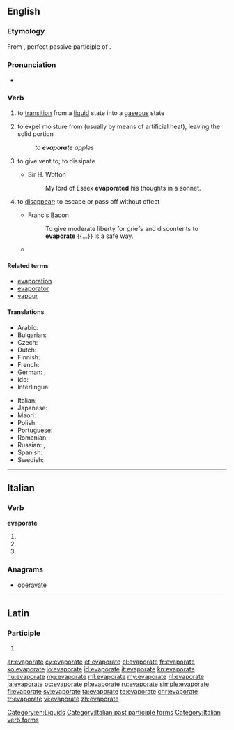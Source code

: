 ==English==

===Etymology===
From {{etyl|la|en}} {{term|ēvapōrātus|lang=la}}, perfect passive participle of {{term|ēvapōrō||evaporate|lang=la}}.

===Pronunciation===
* {{IPA|/ɪˈvapəreɪt/}}

===Verb===
{{en-verb|evaporat|ing}}

# to [[transition]] from a [[liquid]] state into a [[gaseous]] state
# {{context|transitive|lang=en}} to expel moisture from (usually by means of artificial heat), leaving the solid portion
#: ''to '''evaporate''' apples''
# {{context|transitive|lang=en}} to give vent to; to dissipate
#* Sir H. Wotton
#*: My lord of Essex '''evaporated''' his thoughts in a sonnet.
# {{context|figuratively|lang=en}} to [[disappear]]; to escape or pass off without effect
#* Francis Bacon
#*: To give moderate liberty for griefs and discontents to '''evaporate''' {{...}} is a safe way.
#* {{quote-news
|year=2011
|date=March 2
|author=Chris Whyatt
|title=Arsenal   5 - 0   Leyton Orient
|work=BBC
|url=http://news.bbc.co.uk/sport2/hi/football/eng_prem/9405635.stm
|page=
|passage=The hosts initially looked like they lacked a spring in their step, but fears of further agony '''evaporated''' in the seventh minute with a goal of typical Arsenal quality.}}

====Related terms====
* [[evaporation]]
* [[evaporator]]
* [[vapour]]

====Translations====
{{trans-top|to transition from a liquid state into a gaseous state}}
* Arabic: {{t|ar|تبخّر|tr=tabakhkhara}}
* Bulgarian: {{t+|bg|изпарявам|sc=Cyrl}}
* Czech: {{t|cs|vypařit|alt=vypařit se}}
* Dutch: {{t+|nl|verdampen}}
* Finnish: {{t|fi|höyrystyä}}
* French: {{t+|fr|évaporer}}
* German: {{t|de|sieden}}, {{t|de|verdampfen}}
* Ido: {{t+|io|vaporeskar}}
* Interlingua: {{t|ia|evaporar}}
{{trans-mid}}
* Italian: {{t|it|evaporare}}
* Japanese: {{t|ja|蒸発する}}
* Maori: {{t|mi|whakaeto}}
* Polish: {{t|pl|parować}}
* Portuguese: {{t+|pt|evaporar}}
* Romanian: {{t+|ro|evapora}}
* Russian: {{t+|ru|испарять|sc=Cyrl|tr=isparját'}} {{impf}}, {{t+|ru|испарить|sc=Cyrl|tr=isparít'}} {{pf.}}
* Spanish: {{t|es|evaporar}}
* Swedish: {{t|sv|dunsta}}
{{trans-bottom}}

[[Category:en:Liquids]]

----

==Italian==

===Verb===
'''evaporate'''

# {{conjugation of|evaporare||2|p|pres|ind|lang=it}}
# {{conjugation of|evaporare||2|p|imp|lang=it}}
# {{feminine plural of|evaporato|lang=it}}

===Anagrams===
* [[operavate#Italian|operavate]]

[[Category:Italian past participle forms]]
[[Category:Italian verb forms]]

----

==Latin==

===Participle===
{{la-part-form|ēvapōrāte}}

# {{inflection of|ēvapōrātus||voc|m|s|lang=la}}

[[ar:evaporate]]
[[cy:evaporate]]
[[et:evaporate]]
[[el:evaporate]]
[[fr:evaporate]]
[[ko:evaporate]]
[[io:evaporate]]
[[id:evaporate]]
[[it:evaporate]]
[[kn:evaporate]]
[[hu:evaporate]]
[[mg:evaporate]]
[[ml:evaporate]]
[[my:evaporate]]
[[nl:evaporate]]
[[ja:evaporate]]
[[oc:evaporate]]
[[pl:evaporate]]
[[ru:evaporate]]
[[simple:evaporate]]
[[fi:evaporate]]
[[sv:evaporate]]
[[ta:evaporate]]
[[te:evaporate]]
[[chr:evaporate]]
[[tr:evaporate]]
[[vi:evaporate]]
[[zh:evaporate]]